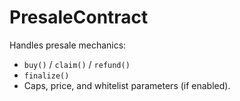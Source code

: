 # PresaleContract

Handles presale mechanics:
- `buy()` / `claim()` / `refund()`
- `finalize()`
- Caps, price, and whitelist parameters (if enabled).
